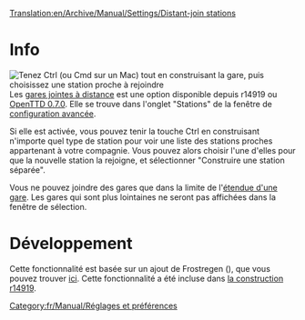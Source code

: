 [[Translation:en/Archive/Manual/Settings/Distant-join stations]]


[[Category:fr/Manual/Réglages et préférences]]
=Info=
[[File:en/Archive/Manual/Settings/Distant-join.png|thumb|Tenez Ctrl (ou Cmd sur un Mac) tout en construisant la gare, puis choisissez une station proche à rejoindre]]
Les [[fr/Archive/Manual/Settings/Gares jointes à distance|gares jointes à distance]] est une option disponible depuis r14919 ou [[fr/Archive/OpenTTD/OpenTTD 0.7.0|OpenTTD 0.7.0]].
Elle se trouve dans l'onglet "Stations" de la fenêtre de [[fr/Archive/Manual/Settings/Options avancées|configuration avancée]].

Si elle est activée, vous pouvez tenir la touche Ctrl en construisant n'importe quel type de station pour voir une liste des stations proches appartenant à votre compagnie. Vous pouvez alors choisir l'une d'elles pour que la nouvelle station la rejoigne, et sélectionner "Construire une station séparée".

Vous ne pouvez joindre des gares que dans la limite de l'[[fr/Archive/Manual/Settings/Changer l'étendue d'une gare|étendue d'une gare]]. Les gares qui sont plus lointaines ne seront pas affichées dans la fenêtre de sélection.

=Développement=
Cette fonctionnalité est basée sur un ajout de Frostregen ({{en/Development/Design Drafts/Flyspray|2291}}), que vous pouvez trouver [http://www.tt-forums.net/viewtopic.php?f=33&t=30960 ici]. Cette fonctionnalité a été incluse dans [http://hg.openttd.org/openttd/trunk.hg/rev/a469f573bfaa la construction r14919].